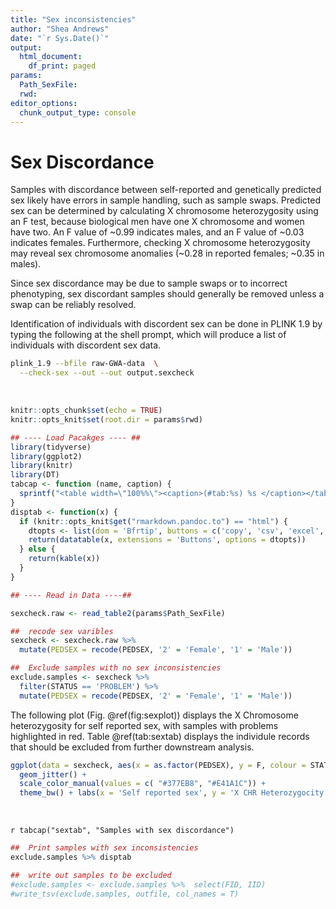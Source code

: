 ```yaml
---
title: "Sex inconsistencies"
author: "Shea Andrews"
date: "`r Sys.Date()`"
output:
  html_document:
    df_print: paged
params:
  Path_SexFile:
  rwd:
editor_options:
  chunk_output_type: console
---
```


# Sex Discordance

Samples with discordance between self-reported and genetically predicted sex likely have errors in sample handling, such as sample swaps. Predicted sex can be determined by calculating X chromosome heterozygosity using an F test, because biological men have one X chromosome and women have two. An F value of ~0.99 indicates males, and an F value of ~0.03 indicates females. Furthermore, checking X chromosome heterozygosity may reveal sex chromosome anomalies (~0.28 in reported females; ~0.35 in males).

Since sex discordance may be due to sample swaps or to incorrect phenotyping, sex discordant samples should generally be removed unless a swap can be reliably resolved.

Identification of individuals with discordent sex can be done in PLINK 1.9 by typing the following at the shell prompt, which will produce a list of individuals with discordent sex data.


```bash
plink_1.9 --bfile raw-GWA-data  \
  --check-sex --out --out output.sexcheck
```
<br>

```r
knitr::opts_chunk$set(echo = TRUE)
knitr::opts_knit$set(root.dir = params$rwd)

## ---- Load Pacakges ---- ##
library(tidyverse)
library(ggplot2)
library(knitr)
library(DT)
tabcap <- function (name, caption) {
  sprintf("<table width=\"100%%\"><caption>(#tab:%s) %s </caption></table>", name, caption)
}
disptab <- function(x) {
  if (knitr::opts_knit$get("rmarkdown.pandoc.to") == "html") {
    dtopts <- list(dom = 'Bfrtip', buttons = c('copy', 'csv', 'excel', 'pdf', 'print'))
    return(datatable(x, extensions = 'Buttons', options = dtopts))
  } else {
    return(kable(x))
  }
}
```

```r
## ---- Read in Data ----##

sexcheck.raw <- read_table2(params$Path_SexFile)

##  recode sex varibles
sexcheck <- sexcheck.raw %>%
  mutate(PEDSEX = recode(PEDSEX, '2' = 'Female', '1' = 'Male'))

##  Exclude samples with no sex inconsistencies
exclude.samples <- sexcheck %>%
  filter(STATUS == 'PROBLEM') %>%
  mutate(PEDSEX = recode(PEDSEX, '2' = 'Female', '1' = 'Male'))
```

The following plot (Fig. \@ref(fig:sexplot)) displays the X Chromosome heterozygosity for self reported sex, with samples with problems highlighted in red. Table \@ref(tab:sextab) displays the individule records that should be excluded from further downstream analysis.
```r
ggplot(data = sexcheck, aes(x = as.factor(PEDSEX), y = F, colour = STATUS, shape = STATUS)) +
  geom_jitter() +
  scale_color_manual(values = c( "#377EB8", "#E41A1C")) +
  theme_bw() + labs(x = 'Self reported sex', y = 'X CHR Heterozygocity (F)') + theme(legend.position="bottom")
```
<br>

`r tabcap("sextab", "Samples with sex discordance")`

```r
##  Print samples with sex inconsistencies
exclude.samples %>% disptab

```


```r

##  write out samples to be excluded
#exclude.samples <- exclude.samples %>%  select(FID, IID)
#write_tsv(exclude.samples, outfile, col_names = T)

```
<br>
